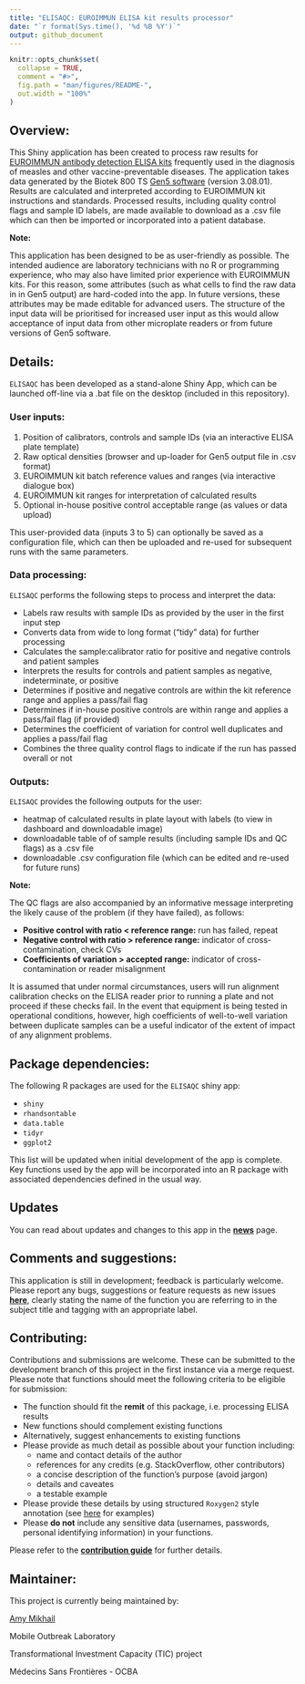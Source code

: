 ```yaml
---
title: "ELISAQC: EUROIMMUN ELISA kit results processor"
date: "`r format(Sys.time(), '%d %B %Y')`"
output: github_document
---
```


<!-- README.md is generated from README.Rmd. Please edit that file -->

```r
knitr::opts_chunk$set(
  collapse = TRUE,
  comment = "#>",
  fig.path = "man/figures/README-",
  out.width = "100%"
)
```



## Overview:

This Shiny application has been created to process raw results for [EUROIMMUN antibody detection ELISA kits](https://www.euroimmun.com/products/infection-diagnostics/id/vaccine-preventable-diseases/) frequently used in the diagnosis of measles and other vaccine-preventable diseases.  The application takes data generated by the Biotek 800 TS [Gen5 software](https://www.biotek.com/products/software-robotics-software/gen5-microplate-reader-and-imager-software/) (version 3.08.01).  Results are calculated and interpreted according to EUROIMMUN kit instructions and standards.  Processed results, including quality control flags and sample ID labels, are made available to download as a .csv file which can then be imported or incorporated into a patient database.  

**Note:**

This application has been designed to be as user-friendly as possible.  The intended audience are laboratory technicians with no R or programming experience, who may also have limited prior experience with EUROIMMUN kits.  For this reason, some attributes (such as what cells to find the raw data in in Gen5 output) are hard-coded into the app. In future versions, these attributes may be made editable for advanced users.  The structure of the input data will be prioritised for increased user input as this would allow acceptance of input data from other microplate readers or from future versions of Gen5 software.     


## Details:

`ELISAQC` has been developed as a stand-alone Shiny App, which can be launched off-line via a .bat file on the desktop (included in this repository).


### User inputs:

1. Position of calibrators, controls and sample IDs (via an interactive ELISA plate template)
2. Raw optical densities (browser and up-loader for Gen5 output file in .csv format)
3. EUROIMMUN kit batch reference values and ranges (via interactive dialogue box)
4. EUROIMMUN kit ranges for interpretation of calculated results
5. Optional in-house positive control acceptable range (as values or data upload)

This user-provided data (inputs 3 to 5) can optionally be saved as a configuration file, which can then be uploaded and re-used for subsequent runs with the same parameters.


### Data processing:

`ELISAQC` performs the following steps to process and interpret the data:

 - Labels raw results with sample IDs as provided by the user in the first input step
 - Converts data from wide to long format ("tidy" data) for further processing
 - Calculates the sample:calibrator ratio for positive and negative controls and patient samples
 - Interprets the results for controls and patient samples as negative, indeterminate, or positive
 - Determines if positive and negative controls are within the kit reference range and applies a pass/fail flag
 - Determines if in-house positive controls are within range and applies a pass/fail flag (if provided) 
 - Determines the coefficient of variation for control well duplicates and applies a pass/fail flag
 - Combines the three quality control flags to indicate if the run has passed overall or not


### Outputs:

`ELISAQC` provides the following outputs for the user:

 - heatmap of calculated results in plate layout with labels (to view in dashboard and downloadable image)
 - downloadable table of of sample results (including sample IDs and QC flags) as a .csv file
 - downloadable .csv configuration file (which can be edited and re-used for future runs)

**Note:**

The QC flags are also accompanied by an informative message interpreting the likely cause of the problem (if they have failed), as follows:

 - **Positive control with ratio < reference range:** run has failed, repeat
 - **Negative control with ratio > reference range:** indicator of cross-contamination, check CVs
 - **Coefficients of variation > accepted range:** indicator of cross-contamination or reader misalignment

It is assumed that under normal circumstances, users will run alignment calibration checks on the ELISA reader prior to running a plate and not proceed if these checks fail.  In the event that equipment is being tested in operational conditions, however, high coefficients of well-to-well variation between duplicate samples can be a useful indicator of the extent of impact of any alignment problems. 


## Package dependencies:

The following R packages are used for the `ELISAQC` shiny app:

 - `shiny`
 - `rhandsontable`
 - `data.table`
 - `tidyr`
 - `ggplot2`

This list will be updated when initial development of the app is complete.  Key functions used by the app will be incorporated into an R package with associated dependencies defined in the usual way.




## Updates

You can read about updates and changes to this app in the **[news](https://github.com/msf-ocba/MOL/blob/master/CHANGELOG.md)** page.  


## Comments and suggestions:

This application is still in development; feedback is particularly welcome.  Please report any bugs, suggestions or feature requests as new issues **[here](https://github.com/msf-ocba/MOL/issues)**, clearly stating the name of the function you are referring to in the subject title and tagging with an appropriate label. 


## Contributing:

Contributions and submissions are welcome.  These can be submitted to the development branch of this project in the first instance via a merge request.  Please note that functions should meet the following criteria to be eligible for submission:

- The function should fit the **remit** of this package, i.e. processing ELISA results
- New functions should complement existing functions
- Alternatively, suggest enhancements to existing functions
- Please provide as much detail as possible about your function including:
    + name and contact details of the author 
    + references for any credits (e.g. StackOverflow, other contributors)
    + a concise description of the function's purpose (avoid jargon)
    + details and caveates
    + a testable example
- Please provide these details by using structured `Roxygen2` style annotation 
  (see  [here](http://kbroman.org/pkg_primer/pages/docs.html) for examples)
- Please **do not** include any sensitive data (usernames, passwords, personal identifying information) in your functions.

Please refer to the **[contribution guide](https://github.com/msf-ocba/MOL/blob/master/CONTRIBUTING.md)** for further details.


## Maintainer:

This project is currently being maintained by:

[Amy Mikhail](<mailto:Amy.Mikhail@barcelona.msf.org>)

Mobile Outbreak Laboratory

Transformational Investment Capacity (TIC) project

Médecins Sans Frontières - OCBA
